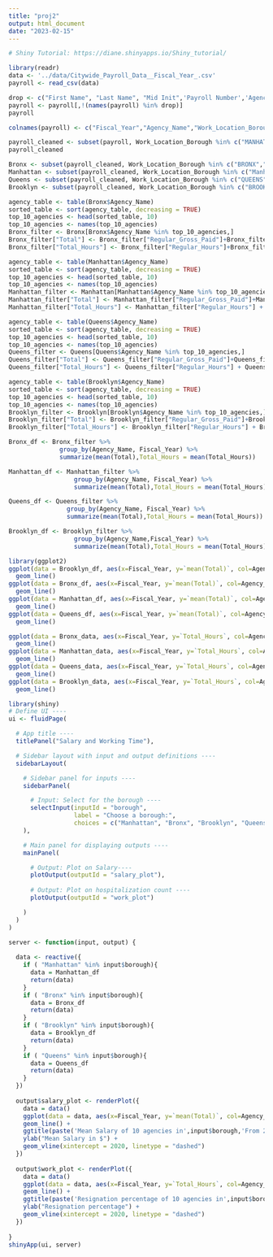 ```yaml
---
title: "proj2"
output: html_document
date: "2023-02-15"
---
```


```r
# Shiny Tutorial: https://diane.shinyapps.io/Shiny_tutorial/
```

```r
library(readr)
data <- '../data/Citywide_Payroll_Data__Fiscal_Year_.csv'
payroll <- read_csv(data)
```


```r
drop <- c("First Name", "Last Name", "Mid Init",'Payroll Number','Agency Start Date','Pay Basis')
payroll <- payroll[,!(names(payroll) %in% drop)]
payroll
```

```r
colnames(payroll) <- c("Fiscal_Year","Agency_Name","Work_Location_Borough","Title_Description","Leave_Status_as_of_June30","Base_Salary","Regular_Hours","Regular_Gross_Paid","OT_Hours","Total_OT_Paid","Total_Other_Paid")
```

```r
payroll_cleaned <- subset(payroll, Work_Location_Borough %in% c("MANHATTAN","BRONX","QUEENS","BROOKLYN","Bronx","Queens","Manhattan"))
payroll_cleaned
```

```r
Bronx <- subset(payroll_cleaned, Work_Location_Borough %in% c("BRONX","Bronx"))
Manhattan <- subset(payroll_cleaned, Work_Location_Borough %in% c("Manhattan","MANHATTAN"))
Queens <- subset(payroll_cleaned, Work_Location_Borough %in% c("QUEENS","Queens"))
Brooklyn <- subset(payroll_cleaned, Work_Location_Borough %in% c("BROOKLYN"))
```

```r
agency_table <- table(Bronx$Agency_Name)
sorted_table <- sort(agency_table, decreasing = TRUE)
top_10_agencies <- head(sorted_table, 10)
top_10_agencies <- names(top_10_agencies)
Bronx_filter <- Bronx[Bronx$Agency_Name %in% top_10_agencies,]
Bronx_filter["Total"] <- Bronx_filter["Regular_Gross_Paid"]+Bronx_filter["Total_OT_Paid"]+Bronx_filter["Total_Other_Paid"]
Bronx_filter["Total_Hours"] <- Bronx_filter["Regular_Hours"]+Bronx_filter["OT_Hours"]

```

```r
agency_table <- table(Manhattan$Agency_Name)
sorted_table <- sort(agency_table, decreasing = TRUE)
top_10_agencies <- head(sorted_table, 10)
top_10_agencies <- names(top_10_agencies)
Manhattan_filter <- Manhattan[Manhattan$Agency_Name %in% top_10_agencies,]
Manhattan_filter["Total"] <- Manhattan_filter["Regular_Gross_Paid"]+Manhattan_filter["Total_OT_Paid"]+Manhattan_filter["Total_Other_Paid"]
Manhattan_filter["Total_Hours"] <- Manhattan_filter["Regular_Hours"] + Manhattan_filter["OT_Hours"]

```

```r
agency_table <- table(Queens$Agency_Name)
sorted_table <- sort(agency_table, decreasing = TRUE)
top_10_agencies <- head(sorted_table, 10)
top_10_agencies <- names(top_10_agencies)
Queens_filter <- Queens[Queens$Agency_Name %in% top_10_agencies,]
Queens_filter["Total"] <- Queens_filter["Regular_Gross_Paid"]+Queens_filter["Total_OT_Paid"]+Queens_filter["Total_Other_Paid"]
Queens_filter["Total_Hours"] <- Queens_filter["Regular_Hours"] + Queens_filter["OT_Hours"]

```

```r
agency_table <- table(Brooklyn$Agency_Name)
sorted_table <- sort(agency_table, decreasing = TRUE)
top_10_agencies <- head(sorted_table, 10)
top_10_agencies <- names(top_10_agencies)
Brooklyn_filter <- Brooklyn[Brooklyn$Agency_Name %in% top_10_agencies,]
Brooklyn_filter["Total"] <- Brooklyn_filter["Regular_Gross_Paid"]+Brooklyn_filter["Total_OT_Paid"]+Brooklyn_filter["Total_Other_Paid"]
Brooklyn_filter["Total_Hours"] <- Brooklyn_filter["Regular_Hours"] + Brooklyn_filter["OT_Hours"]

```

```r
Bronx_df <- Bronx_filter %>%
              group_by(Agency_Name, Fiscal_Year) %>%
              summarize(mean(Total),Total_Hours = mean(Total_Hours))

```

```r
Manhattan_df <- Manhattan_filter %>%
                  group_by(Agency_Name, Fiscal_Year) %>%
                  summarize(mean(Total),Total_Hours = mean(Total_Hours))

```

```r
Queens_df <- Queens_filter %>%
                group_by(Agency_Name, Fiscal_Year) %>%
                summarize(mean(Total),Total_Hours = mean(Total_Hours))

```

```r
Brooklyn_df <- Brooklyn_filter %>%
                  group_by(Agency_Name,Fiscal_Year) %>%
                  summarize(mean(Total),Total_Hours = mean(Total_Hours))
```
```r
library(ggplot2)
ggplot(data = Brooklyn_df, aes(x=Fiscal_Year, y=`mean(Total)`, col=Agency_Name)) +
  geom_line()
ggplot(data = Bronx_df, aes(x=Fiscal_Year, y=`mean(Total)`, col=Agency_Name)) +
  geom_line()
ggplot(data = Manhattan_df, aes(x=Fiscal_Year, y=`mean(Total)`, col=Agency_Name)) +
  geom_line()
ggplot(data = Queens_df, aes(x=Fiscal_Year, y=`mean(Total)`, col=Agency_Name)) +
  geom_line()
```

```r
ggplot(data = Bronx_data, aes(x=Fiscal_Year, y=`Total_Hours`, col=Agency_Name)) +
  geom_line()
ggplot(data = Manhattan_data, aes(x=Fiscal_Year, y=`Total_Hours`, col=Agency_Name)) +
  geom_line()
ggplot(data = Queens_data, aes(x=Fiscal_Year, y=`Total_Hours`, col=Agency_Name)) +
  geom_line()
ggplot(data = Brooklyn_data, aes(x=Fiscal_Year, y=`Total_Hours`, col=Agency_Name)) +
  geom_line()
```

```r
library(shiny)
# Define UI ----
ui <- fluidPage(

  # App title ----
  titlePanel("Salary and Working Time"),

  # Sidebar layout with input and output definitions ----
  sidebarLayout(

    # Sidebar panel for inputs ----
    sidebarPanel(

      # Input: Select for the borough ----
      selectInput(inputId = "borough",
                  label = "Choose a borough:",
                  choices = c("Manhattan", "Bronx", "Brooklyn", "Queens")),
    ),

    # Main panel for displaying outputs ----
    mainPanel(

      # Output: Plot on Salary----
      plotOutput(outputId = "salary_plot"),
      
      # Output: Plot on hospitalization count ----
      plotOutput(outputId = "work_plot")

    )
  )
)

server <- function(input, output) {
  
  data <- reactive({
    if ( "Manhattan" %in% input$borough){
      data = Manhattan_df
      return(data) 
    }
    if ( "Bronx" %in% input$borough){
      data = Bronx_df
      return(data) 
    }
    if ( "Brooklyn" %in% input$borough){
      data = Brooklyn_df
      return(data) 
    }
    if ( "Queens" %in% input$borough){
      data = Queens_df
      return(data) 
    }
  })
  
  output$salary_plot <- renderPlot({
    data = data()
    ggplot(data = data, aes(x=Fiscal_Year, y=`mean(Total)`, col=Agency_Name)) +
    geom_line() +
    ggtitle(paste('Mean Salary of 10 agencies in',input$borough,'From 2014 to 2022')) +
    ylab("Mean Salary in $") + 
    geom_vline(xintercept = 2020, linetype = "dashed")
  })
  
  output$work_plot <- renderPlot({
    data = data()
    ggplot(data = data, aes(x=Fiscal_Year, y=`Total_Hours`, col=Agency_Name)) +
    geom_line() +
    ggtitle(paste('Resignation percentage of 10 agencies in',input$borough),'From 2014 to 2022') +
    ylab("Resignation percentage") + 
    geom_vline(xintercept = 2020, linetype = "dashed")
  })
  
}
shinyApp(ui, server)

```



















